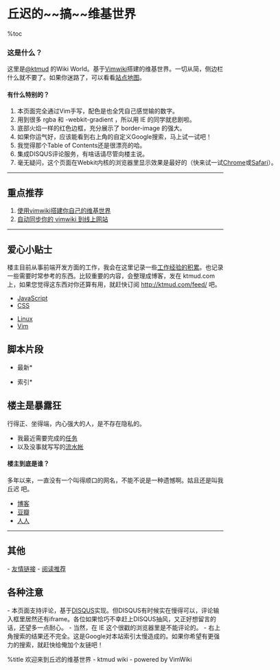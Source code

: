 = 丘迟的~~搞~~维基世界 =
%toc 
=== 这是什么？ ===
这里是[https://twitter.com/ktmud @ktmud] 的Wiki World。基于[http://code.google.com/p/vimwiki/ Vimwiki]搭建的维基世界。一切从简，侧边栏什么就不要了。如果你迷路了，可以看看[[SiteMap|站点地图]]。

<div id="whats-special" class="lesser" style="width: 50em">
<div class="hd">
==== 有什么特别的？ ====
</div>
<div class="cont">
# 本页面完全通过Vim手写，配色是也全凭自己感觉输的数字。
# 用到很多 rgba 和 -webkit-gradient ，所以用 IE 的同学就悲剧啦。
# 底部火焰一样的红色边框，充分展示了 border-image 的强大。
# 如果你运气好，应该能看到右上角的自定义Google搜索，马上试一试吧！
# 我觉得那个Table of Contents还是很漂亮的哈。
# 集成DISQUS评论服务，有啥话请尽管向楼主说。
# 毫无疑问，这个页面在Webkit内核的浏览器里显示效果是最好的（快来试一试[http://www.google.com/chrome/?hl=zh-CN Chrome]或[http://www.apple.com.cn/safari/ Safari]）。
</div>
</div>

<hr />
== 重点推荐 ==
# [[tips/vim/vimwiki-guide|使用vimwiki搭建你自己的维基世界]]
# [[tips/vim/ways-to-sync-vimwiki|自动同步你的 vimwiki 到线上网站]]

<hr />

== 爱心小贴士 ==
楼主目前从事前端开发方面的工作，我会在这里记录一些[[tips/index|工作经验的积累]]。也记录一些需要时常参考的东西。比较重要的内容，会整理成博客，发在 ktmud.com 上，如果您觉得这东西对你还算有用，就赶快订阅 http://ktmud.com/feed/ 吧。

* [[tips/JavaScript|JavaScript]]
* [[tips/CSS|CSS]]

* [[tips/Linux|Linux]]
* [[tips/Vim|Vim]]

== 脚本片段 ==
*最新*

*索引*


== 楼主是暴露狂 ==
行得正、坐得端，内心强大的人，是不存在隐私的。

{{{id="news"
很好，这里以后就是我最主要的个人主页了。
}}}

* 我最近需要完成的[[Tasks|任务]]
* 以及没事就写写的[[diary/diary|流水帐]]


==== 楼主到底是谁？ ====
多年以来，一直没有一个叫得顺口的网名，不能不说是一种遗憾啊。姑且还是叫我 丘迟 吧。

* [[Blogs|博客]]
* [http://www.douban.com/people/jyyjcc 豆瓣]
* [http://www.renren.com/jyyjcc 人人]

<hr>
== 其他 ==
- [[Links|友情链接]]
- [[Refference|阅读推荐]]

== 各种注意 ==
- 本页面支持评论，基于[http://www.diqus.com DISQUS]实现。但DISQUS有时候实在慢得可以，评论输入框里居然还有iframe。各位如果恰巧不幸赶上DISQUS抽风，又正好想留言的话，还望多一点耐心。
- 当然，在 IE 这个很戳的浏览器里是不能评论的。
- 右上角搜索的结果还不完全。这是Google对本站索引太慢造成的。如果你希望有更强力的搜索，就赶快给俺加个友链吧！

%title 欢迎来到丘迟的维基世界 - ktmud wiki - powered by VimWiki
